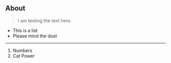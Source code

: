 ## About

> I am testing the text here. 

- This is a list
- Please mind the dust

---

1. Numbers
2. Cat Power
